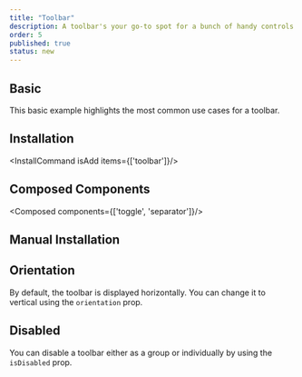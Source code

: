 ```yaml
---
title: "Toolbar"
description: A toolbar's your go-to spot for a bunch of handy controls like buttons, dropdowns, and checkboxes. Navigate through 'em using your arrow keys smooth and simple!
order: 5
published: true
status: new
---
```



## Basic
This basic example highlights the most common use cases for a toolbar.
<How isCenter={false} toUse="controls/toolbar-demo" />

## Installation
<InstallCommand isAdd items={['toolbar']}/>

## Composed Components
<Composed components={['toggle', 'separator']}/>

## Manual Installation
<SourceCode toShow='toolbar'/>

## Orientation
By default, the toolbar is displayed horizontally. You can change it to vertical using the `orientation` prop.
<How isCenter={false} toUse="controls/toolbar-orientation-demo" />

## Disabled
You can disable a toolbar either as a group or individually by using the `isDisabled` prop.
<How isCenter={false} toUse="controls/toolbar-disabled-demo" />
